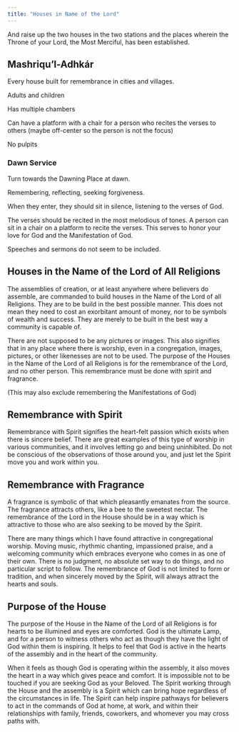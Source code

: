 ```yaml
---
title: "Houses in Name of the Lord"
---
```


And raise up the two houses in the two stations and the places wherein the Throne of your Lord, the Most Merciful, has been established.

## Mashriqu’l-Adhkár

Every house built for remembrance in cities and villages.

Adults and children

Has multiple chambers

Can have a platform with a chair for a person who recites the verses to others (maybe off-center so the person is not the focus)

No pulpits

### Dawn Service

Turn towards the Dawning Place at dawn.

Remembering, reflecting, seeking forgiveness.

When they enter, they should sit in silence, listening to the verses of God.

The verses should be recited in the most melodious of tones. A person can sit in a chair on a platform to recite the verses. This serves to honor your love for God and the Manifestation of God.

Speeches and sermons do not seem to be included.

## Houses in the Name of the Lord of All Religions

The assemblies of creation, or at least anywhere where believers do assemble, are commanded to build houses in the Name of the Lord of all Religions. They are to be build in the best possible manner. This does not mean they need to cost an exorbitant amount of money, nor to be symbols of wealth and success. They are merely to be built in the best way a community is capable of.

There are not supposed to be any pictures or images. This also signifies that in any place where there is worship, even in a congregation, images, pictures, or other likenesses are not to be used. The purpose of the Houses in the Name of the Lord of all Religions is for the remembrance of the Lord, and no other person. This remembrance must be done with spirit and fragrance.

(This may also exclude remembering the Manifestations of God)

## Remembrance with Spirit

Remembrance with Spirit signifies the heart-felt passion which exists when there is sincere belief. There are great examples of this type of worship in various communities, and it involves letting go and being uninhibited. Do not be conscious of the observations of those around you, and just let the Spirit move you and work within you.

## Remembrance with Fragrance

A fragrance is symbolic of that which pleasantly emanates from the source. The fragrance attracts others, like a bee to the sweetest nectar. The remembrance of the Lord in the House should be in a way which is attractive to those who are also seeking to be moved by the Spirit.

There are many things which I have found attractive in congregational worship. Moving music, rhythmic chanting, impassioned praise, and a welcoming community which embraces everyone who comes in as one of their own. There is no judgment, no absolute set way to do things, and no particular script to follow. The remembrance of God is not limited to form or tradition, and when sincerely moved by the Spirit, will always attract the hearts and souls.

## Purpose of the House

The purpose of the House in the Name of the Lord of all Religions is for hearts to be illumined and eyes are comforted. God is the ultimate Lamp, and for a person to witness others who act as though they have the light of God within them is inspiring. It helps to feel that God is active in the hearts of the assembly and in the heart of the community.

When it feels as though God is operating within the assembly, it also moves the heart in a way which gives peace and comfort. It is impossible not to be touched if you are seeking God as your Beloved. The Spirit working through the House and the assembly is a Spirit which can bring hope regardless of the circumstances in life. The Spirit can help inspire pathways for believers to act in the commands of God at home, at work, and within their relationships with family, friends, coworkers, and whomever you may cross paths with.
